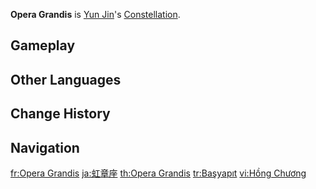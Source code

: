 {{Constellation Overview Infobox
|title     = Opera Grandis
|character = Yun Jin
|meaning   = Grand Work
}}
'''Opera Grandis''' is [[Yun Jin]]'s [[Constellation]].

==Gameplay==
{{Constellation Table|Yun Jin}}

==Other Languages==
{{Other Languages
|en       = Opera Grandis
|en_lang  = la
|en_tl    = Grand Work
|en_note  = While the constellation name literally means "grand works (of art)," it is likely intended to mean "grand opera."
|zhs      = 虹章座
|zhs_rm   = Hóngzhāng-zuò
|zht      = 虹章座
|zht_rm   = Hóngzhāng-zuò
|zh_tl    = Rainbow Chapter Constellation
|ja       = 虹章座
|ja_rm    = Koushou-za{{Assumed}}
|ja_tl    = Rainbow Chapter Constellation{{Sino|ja}}
|ko       = 무지개장<->자리
|ko_tl    = Rainbow Chapter Constellation
|es       = Opera Grandis
|fr       = Opera Grandis
|ru       = Большая Опера
|ru_tl    = Grand Opera
|th       = Opera Grandis
|vi       = Cung Hồng Chương
|vi_tl    = Pink Chapter Constellation
|de       = Opera Grandis
|id       = Opera Grandis
|pt       = Opera Grandis
|tr       = Başyapıt
|tr_tl    = Masterpiece
|it       = Opera Grandis
}}

==Change History==
{{Change History|2.4}}

==Navigation==
{{Constellation Navbox}}

[[fr:Opera Grandis]]
[[ja:虹章座]]
[[th:Opera Grandis]]
[[tr:Başyapıt]]
[[vi:Hồng Chương]]